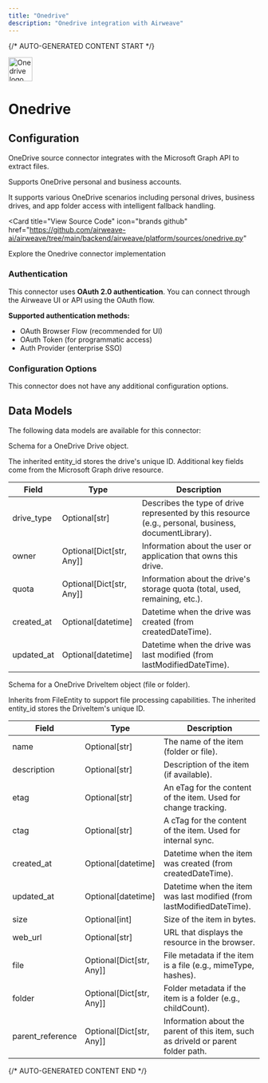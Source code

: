 ```yaml
---
title: "Onedrive"
description: "Onedrive integration with Airweave"
---
```


{/* AUTO-GENERATED CONTENT START */}



<div className="connector-header" style={{ display: 'flex', alignItems: 'center', gap: '12px', marginBottom: '24px' }}>
  <img src="icon.svg" alt="Onedrive logo" width="48" height="48" className="connector-icon" />
  <h1 style={{ margin: 0 }}>Onedrive</h1>
</div>

## Configuration

OneDrive source connector integrates with the Microsoft Graph API to extract files.

Supports OneDrive personal and business accounts.

It supports various OneDrive scenarios including
personal drives, business drives, and app folder access with intelligent fallback handling.

<Card
  title="View Source Code"
  icon="brands github"
  href="https://github.com/airweave-ai/airweave/tree/main/backend/airweave/platform/sources/onedrive.py"
>
  Explore the Onedrive connector implementation
</Card>

### Authentication

This connector uses **OAuth 2.0 authentication**. You can connect through the Airweave UI or API using the OAuth flow.

**Supported authentication methods:**
- OAuth Browser Flow (recommended for UI)
- OAuth Token (for programmatic access)
- Auth Provider (enterprise SSO)

### Configuration Options

This connector does not have any additional configuration options.

## Data Models

The following data models are available for this connector:

<Accordion title="OneDriveDriveEntity">

Schema for a OneDrive Drive object.

The inherited entity_id stores the drive's unique ID. Additional key fields come
from the Microsoft Graph drive resource.

| Field | Type | Description |
|-------|------|-------------|
| drive_type | Optional[str] | Describes the type of drive represented by this resource (e.g., personal, business, documentLibrary). |
| owner | Optional[Dict[str, Any]] | Information about the user or application that owns this drive. |
| quota | Optional[Dict[str, Any]] | Information about the drive's storage quota (total, used, remaining, etc.). |
| created_at | Optional[datetime] | Datetime when the drive was created (from createdDateTime). |
| updated_at | Optional[datetime] | Datetime when the drive was last modified (from lastModifiedDateTime). |

</Accordion>
<Accordion title="OneDriveDriveItemEntity">

Schema for a OneDrive DriveItem object (file or folder).

Inherits from FileEntity to support file processing capabilities.
The inherited entity_id stores the DriveItem's unique ID.

| Field | Type | Description |
|-------|------|-------------|
| name | Optional[str] | The name of the item (folder or file). |
| description | Optional[str] | Description of the item (if available). |
| etag | Optional[str] | An eTag for the content of the item. Used for change tracking. |
| ctag | Optional[str] | A cTag for the content of the item. Used for internal sync. |
| created_at | Optional[datetime] | Datetime when the item was created (from createdDateTime). |
| updated_at | Optional[datetime] | Datetime when the item was last modified (from lastModifiedDateTime). |
| size | Optional[int] | Size of the item in bytes. |
| web_url | Optional[str] | URL that displays the resource in the browser. |
| file | Optional[Dict[str, Any]] | File metadata if the item is a file (e.g., mimeType, hashes). |
| folder | Optional[Dict[str, Any]] | Folder metadata if the item is a folder (e.g., childCount). |
| parent_reference | Optional[Dict[str, Any]] | Information about the parent of this item, such as driveId or parent folder path. |

</Accordion>




{/* AUTO-GENERATED CONTENT END */}
